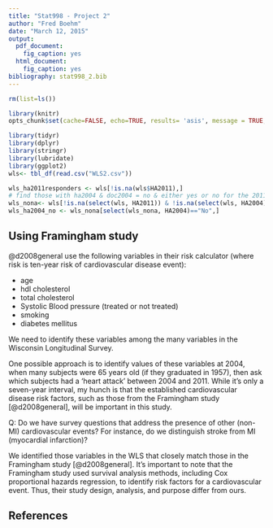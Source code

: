 ```yaml
---
title: "Stat998 - Project 2"
author: "Fred Boehm"
date: "March 12, 2015"
output:
  pdf_document:
    fig_caption: yes
  html_document:
    fig_caption: yes
bibliography: stat998_2.bib
---
```


```r
rm(list=ls())

library(knitr)
opts_chunk$set(cache=FALSE, echo=TRUE, results= 'asis', message = TRUE, warning=TRUE, tidy=TRUE, highlight=TRUE, fig.show='asis')
```




```r
library(tidyr)
library(dplyr)
library(stringr)
library(lubridate)
library(ggplot2)
wls<- tbl_df(read.csv("WLS2.csv"))
```

```r
wls_ha2011responders <- wls[!is.na(wls$HA2011),]
# find those with ha2004 & doc2004 = no & either yes or no for the 2011 ha questions
wls_nona<- wls[!is.na(select(wls, HA2011)) & !is.na(select(wls, HA2004)),]
wls_ha2004_no <- wls_nona[select(wls_nona, HA2004)=="No",]
```



## Using Framingham study

@d2008general use the following variables in their risk calculator (where risk is ten-year risk of cardiovascular disease event):

- age  
- hdl cholesterol  
- total cholesterol  
- Systolic Blood pressure (treated or not treated)  
- smoking  
- diabetes mellitus  

We need to identify these variables among the many variables in the Wisconsin Longitudinal Survey. 

One possible approach is to identify values of these variables at 2004, when many subjects were 65 years old (if they graduated in 1957), then ask which subjects had a 'heart attack' between 2004 and 2011. While it's only a seven-year interval, my hunch is that the established cardiovascular disease risk factors, such as those from the Framingham study [@d2008general], will be important in this study.


Q: Do we have survey questions that address the presence of other (non-MI) cardiovascular events? For instance, do we distinguish stroke from MI (myocardial infarction)? 

We identified those variables in the WLS that closely match those in the Framingham study [@d2008general]. It's important to note that the Framingham study used survival analysis methods, including Cox proportional hazards regression, to identify risk factors for a cardiovascular event. Thus, their study design, analysis, and purpose differ from ours. 

\begin{tabular}{ l c r }
  1 & 2 & 3 \\
  4 & 5 & 6 \\
  7 & 8 & 9 \\
\end{tabular}


\begin{table}
\begin{tabular}{l r}
Framingham study variable & WLS Variable\\
\hline
Sex & Sex\\
Quantitative total cholesterol & highchol2011 or highchol2004\\
Quantitative HDL cholesterol & None\\
Smoking & Columns 61 to 87 aim to quantify smoking \\
Diabetes & diabetes2004, diabetes2011, diabdiag2004, diabdiag2011\\
Age & Age\\
Systolic BP & highbp2004, highbp2011* \\
Treated for high blood pressure & None
\end{tabular}
\caption{Framingham study variables and their closest analogs in WLS.}
\subcaption{* SBP not available, so we used reported "high BP".}
\end{table}

## References




